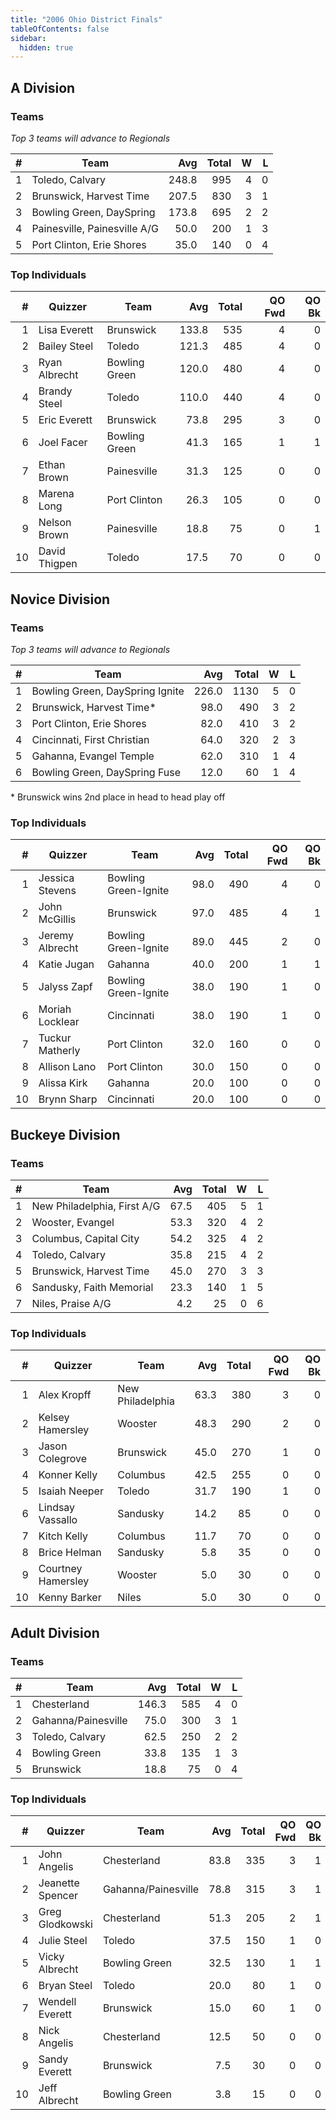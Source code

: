 ```yaml
---
title: "2006 Ohio District Finals"
tableOfContents: false
sidebar:
  hidden: true
---
```


## A Division

### Teams

*Top 3 teams will advance to Regionals*

|    # | Team                         |   Avg | Total |    W |    L |
| ---: | ---------------------------- | ----: | ----: | ---: | ---: |
|    1 | Toledo, Calvary              | 248.8 |   995 |    4 |    0 |
|    2 | Brunswick, Harvest Time      | 207.5 |   830 |    3 |    1 |
|    3 | Bowling Green, DaySpring     | 173.8 |   695 |    2 |    2 |
|    4 | Painesville, Painesville A/G |  50.0 |   200 |    1 |    3 |
|    5 | Port Clinton, Erie Shores    |  35.0 |   140 |    0 |    4 |

### Top Individuals

|    # | Quizzer       | Team          |   Avg | Total | QO Fwd | QO Bk |
| ---: | ------------- | ------------- | ----: | ----: | -----: | ----: |
|    1 | Lisa Everett  | Brunswick     | 133.8 |   535 |      4 |     0 |
|    2 | Bailey Steel  | Toledo        | 121.3 |   485 |      4 |     0 |
|    3 | Ryan Albrecht | Bowling Green | 120.0 |   480 |      4 |     0 |
|    4 | Brandy Steel  | Toledo        | 110.0 |   440 |      4 |     0 |
|    5 | Eric Everett  | Brunswick     |  73.8 |   295 |      3 |     0 |
|    6 | Joel Facer    | Bowling Green |  41.3 |   165 |      1 |     1 |
|    7 | Ethan Brown   | Painesville   |  31.3 |   125 |      0 |     0 |
|    8 | Marena Long   | Port Clinton  |  26.3 |   105 |      0 |     0 |
|    9 | Nelson Brown  | Painesville   |  18.8 |    75 |      0 |     1 |
|   10 | David Thigpen | Toledo        |  17.5 |    70 |      0 |     0 |

## Novice Division

### Teams

*Top 3 teams will advance to Regionals*

|    # | Team                            |   Avg | Total |    W |    L |
| ---: | ------------------------------- | ----: | ----: | ---: | ---: |
|    1 | Bowling Green, DaySpring Ignite | 226.0 |  1130 |    5 |    0 |
|    2 | Brunswick, Harvest Time*        |  98.0 |   490 |    3 |    2 |
|    3 | Port Clinton, Erie Shores       |  82.0 |   410 |    3 |    2 |
|    4 | Cincinnati, First Christian     |  64.0 |   320 |    2 |    3 |
|    5 | Gahanna, Evangel Temple         |  62.0 |   310 |    1 |    4 |
|    6 | Bowling Green, DaySpring Fuse   |  12.0 |    60 |    1 |    4 |

\* Brunswick wins 2nd place in head to head play off

### Top Individuals

|    # | Quizzer         | Team                 |  Avg | Total | QO Fwd | QO Bk |
| ---: | --------------- | -------------------- | ---: | ----: | -----: | ----: |
|    1 | Jessica Stevens | Bowling Green-Ignite | 98.0 |   490 |      4 |     0 |
|    2 | John McGillis   | Brunswick            | 97.0 |   485 |      4 |     1 |
|    3 | Jeremy Albrecht | Bowling Green-Ignite | 89.0 |   445 |      2 |     0 |
|    4 | Katie Jugan     | Gahanna              | 40.0 |   200 |      1 |     1 |
|    5 | Jalyss Zapf     | Bowling Green-Ignite | 38.0 |   190 |      1 |     0 |
|    6 | Moriah Locklear | Cincinnati           | 38.0 |   190 |      1 |     0 |
|    7 | Tuckur Matherly | Port Clinton         | 32.0 |   160 |      0 |     0 |
|    8 | Allison Lano    | Port Clinton         | 30.0 |   150 |      0 |     0 |
|    9 | Alissa Kirk     | Gahanna              | 20.0 |   100 |      0 |     0 |
|   10 | Brynn Sharp     | Cincinnati           | 20.0 |   100 |      0 |     0 |

## Buckeye Division

### Teams

|    # | Team                        |  Avg | Total |    W |    L |
| ---: | --------------------------- | ---: | ----: | ---: | ---: |
|    1 | New Philadelphia, First A/G | 67.5 |   405 |    5 |    1 |
|    2 | Wooster, Evangel            | 53.3 |   320 |    4 |    2 |
|    3 | Columbus, Capital City      | 54.2 |   325 |    4 |    2 |
|    4 | Toledo, Calvary             | 35.8 |   215 |    4 |    2 |
|    5 | Brunswick, Harvest Time     | 45.0 |   270 |    3 |    3 |
|    6 | Sandusky, Faith Memorial    | 23.3 |   140 |    1 |    5 |
|    7 | Niles, Praise A/G           |  4.2 |    25 |    0 |    6 |

### Top Individuals

|    # | Quizzer            | Team             |  Avg | Total | QO Fwd | QO Bk |
| ---: | ------------------ | ---------------- | ---: | ----: | -----: | ----: |
|    1 | Alex Kropff        | New Philadelphia | 63.3 |   380 |      3 |     0 |
|    2 | Kelsey Hamersley   | Wooster          | 48.3 |   290 |      2 |     0 |
|    3 | Jason Colegrove    | Brunswick        | 45.0 |   270 |      1 |     0 |
|    4 | Konner Kelly       | Columbus         | 42.5 |   255 |      0 |     0 |
|    5 | Isaiah Neeper      | Toledo           | 31.7 |   190 |      1 |     0 |
|    6 | Lindsay Vassallo   | Sandusky         | 14.2 |    85 |      0 |     0 |
|    7 | Kitch Kelly        | Columbus         | 11.7 |    70 |      0 |     0 |
|    8 | Brice Helman       | Sandusky         |  5.8 |    35 |      0 |     0 |
|    9 | Courtney Hamersley | Wooster          |  5.0 |    30 |      0 |     0 |
|   10 | Kenny Barker       | Niles            |  5.0 |    30 |      0 |     0 |

## Adult Division

### Teams

|    # | Team                |   Avg | Total |    W |    L |
| ---: | ------------------- | ----: | ----: | ---: | ---: |
|    1 | Chesterland         | 146.3 |   585 |    4 |    0 |
|    2 | Gahanna/Painesville |  75.0 |   300 |    3 |    1 |
|    3 | Toledo, Calvary     |  62.5 |   250 |    2 |    2 |
|    4 | Bowling Green       |  33.8 |   135 |    1 |    3 |
|    5 | Brunswick           |  18.8 |    75 |    0 |    4 |

### Top Individuals

|    # | Quizzer          | Team                |  Avg | Total | QO Fwd | QO Bk |
| ---: | ---------------- | ------------------- | ---: | ----: | -----: | ----: |
|    1 | John Angelis     | Chesterland         | 83.8 |   335 |      3 |     1 |
|    2 | Jeanette Spencer | Gahanna/Painesville | 78.8 |   315 |      3 |     1 |
|    3 | Greg Glodkowski  | Chesterland         | 51.3 |   205 |      2 |     1 |
|    4 | Julie Steel      | Toledo              | 37.5 |   150 |      1 |     0 |
|    5 | Vicky Albrecht   | Bowling Green       | 32.5 |   130 |      1 |     1 |
|    6 | Bryan Steel      | Toledo              | 20.0 |    80 |      1 |     0 |
|    7 | Wendell Everett  | Brunswick           | 15.0 |    60 |      1 |     0 |
|    8 | Nick Angelis     | Chesterland         | 12.5 |    50 |      0 |     0 |
|    9 | Sandy Everett    | Brunswick           |  7.5 |    30 |      0 |     0 |
|   10 | Jeff Albrecht    | Bowling Green       |  3.8 |    15 |      0 |     0 |

